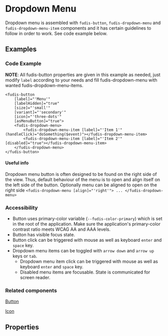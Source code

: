
<Meta title="Components/Dropdown Menu" />

# Dropdown Menu

Dropdown menu is assembled with `fudis-button`, `fudis-dropdown-menu` and `fudis-dropdown-menu-item` components and it has certain guidelines to follow in order to work. See code example below.

## Examples

<Canvas of={DropdownMenuStories.DropdownMenu}></Canvas>

### Code Example

**NOTE**: All fudis-button properties are given in this example as needed, just modify `label` according to your needs and fill fudis-dropdown-menu with wanted fudis-dropdown-menu-items.

```
<fudis-button
	[label]="'Menu'"
	[labelHidden]="true"
	[size]="'small'"
	[variant]="'secondary'"
	[icon]="'three-dots'"
	[asMenuButton]="true">
	<fudis-dropdown-menu>
		<fudis-dropdown-menu-item [label]="'Item 1'" (handleClick)="doSomething($event)"></fudis-dropdown-menu-item>
		<fudis-dropdown-menu-item [label]="'Item 2'" [disabled]="true"></fudis-dropdown-menu-item>
	</fudis-dropdown-menu>
</fudis-button>
```

#### Useful info

Dropdown menu button is often designed to be found on the right side of the view. Thus, default behaviour of the menu is to open and align itself on the left side of the button. Optionally menu can be aligned to open on the right side `<fudis-dropdown-menu [align]="'right'"> ... </fudis-dropdown-menu>`

### Accessibility

- Button uses primary-color variable (`--fudis-color-primary`) which is set in the root of the application. Make sure the application's primary-color contrast ratio meets WCAG AA and AAA levels.
- Button has visible focus state.
- Button click can be triggered with mouse as well as keyboard <code>enter</code> and <code>space</code> key.
- Dropdown menu items can be toggled with <code>arrow down</code> and <code>arrow up</code> keys or <code>tab</code>.
  - Dropdown menu item click can be triggered with mouse as well as keyboard <code>enter</code> and <code>space</code> key.
  - Disabled menu items are focusable. State is communicated for screen reader.

### Related components

[Button](/docs/components-button--documentation)

[Icon](/docs/components-icon--documentation)

## Properties

<ArgTypes of={DropdownMenuComponent} />
